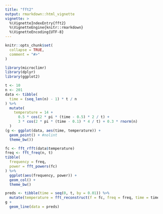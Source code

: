 ```yaml
---
title: "fft2"
output: rmarkdown::html_vignette
vignette: >
  %\VignetteIndexEntry{fft2}
  %\VignetteEngine{knitr::rmarkdown}
  %\VignetteEncoding{UTF-8}
---
```


```r
knitr::opts_chunk$set(
  collapse = TRUE,
  comment = "#>"
)
```

```r
library(microclimr)
library(dplyr)
library(ggplot2)
```

```r
t <- 10
n <- 201
data <- tibble(
  time = (seq_len(n) - 1) * t / n
) %>%
  mutate(
    temperature = 14 +
      0.5 * cos(2 * pi * (time - 0.5) * 2 / t) +
      3 * cos(2 * pi * (time - 0.1) * 4 / t) + 0.3 * rnorm(n)
  )
(g <- ggplot(data, aes(time, temperature)) +
  geom_point() + #nolint
  theme_bw())
```

```r
fc <- fft_rfft(data$temperature)
freq <- fft_freq(n, t)
tibble(
  frequency = freq,
  power = fft_powers(fc)
) %>%
  ggplot(aes(frequency, power)) +
  geom_col() +
  theme_bw()
```


```r
preds <- tibble(time = seq(0, t, by = 0.01)) %>%
  mutate(temperature = fft_reconstruct(f = fc, freq = freq, time = time))
g +
  geom_line(data = preds)
```
